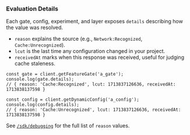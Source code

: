 ### Evaluation Details

Each gate, config, experiment, and layer exposes `details` describing how the value was resolved.

- `reason` explains the source (e.g., `Network:Recognized`, `Cache:Unrecognized`).
- `lcut` is the last time any configuration changed in your project.
- `receivedAt` marks when this response was received, useful for judging cache staleness.

```tsx
const gate = client.getFeatureGate('a_gate');
console.log(gate.details);
// { reason: 'Cache:Recognized', lcut: 1713837126636, receivedAt: 1713838137598 }

const config = client.getDynamicConfig('a_config');
console.log(config.details);
// { reason: 'Cache:Unrecognized', lcut: 1713837126636, receivedAt: 1713838137598 }
```

See [`/sdk/debugging`](/sdk/debugging) for the full list of `reason` values.
